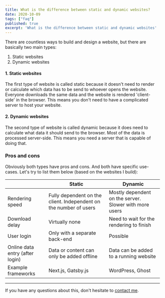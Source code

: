```yaml
---
title: What is the difference between static and dynamic websites?
date: 2020-10-09
tags: ["faq"]
published: true
excerpt: 'What is the difference between static and dynamic websites'
---
```


There are countless ways to build and design a website, but there are basically two main types:

1. Static websites
2. Dynamic websites

#### 1. Static websites

The first type of website is called static because it doesn't need to render or calculate which data has to be send to whoever opens the website. Everyone downloads the same data and the website is rendered 'client-side' in the browser. This means you don't need to have a complicated server to host your website.

#### 2. Dynamic websites

The second type of website is called dynamic because it does need to calculate what data it should send to the browser. Most of the data is processed server-side. This means you need a server that is capable of doing that.

### Pros and cons

Obviously both types have pros and cons. And both have specific use-cases. Let's try to list them below (based on the websites I build):

<div class='col-12 mx-auto'>
    <table class="table table-striped">
        <thead>
            <tr>
                <th scope="col"></th>
                <th scope="col">Static</th>
                <th scope="col">Dynamic</th>
            </tr>
        </thead>
        <tbody>
            <tr>
                <td>Rendering speed</td>
                <td>Fully dependent on the client. Independent on the number of users</td>
                <td>Mostly dependent on the server. Slower with more users</td>
            </tr>
            <tr>
                <td>Download delay</td>
                <td>Virtually none</td>
                <td>Need to wait for the rendering to finish</td>
            </tr>
            <tr>
                <td>User login</td>
                <td>Only with a separate back-end</td>
                <td>Possible</td>
            </tr>
            <tr>
                <td>Online data entry (after login)</td>
                <td>Data or content can only be added offline</td>
                <td>Data can be added to a running website</td>
            </tr>
            <tr>
                <td>Example frameworks</td>
                <td><NewTabLink href={urls.nextjs}>Next.js</NewTabLink>, <NewTabLink href={urls.gatsbyjs}>Gatsby.js</NewTabLink></td>
                <td><NewTabLink href={urls.wordpress}>WordPress</NewTabLink>, <NewTabLink href={urls.ghost}>Ghost</NewTabLink></td>
            </tr>
        </tbody>
    </table>
</div>

***

If you have any questions about this, don't hesitate to [contact me](/home#Contact).